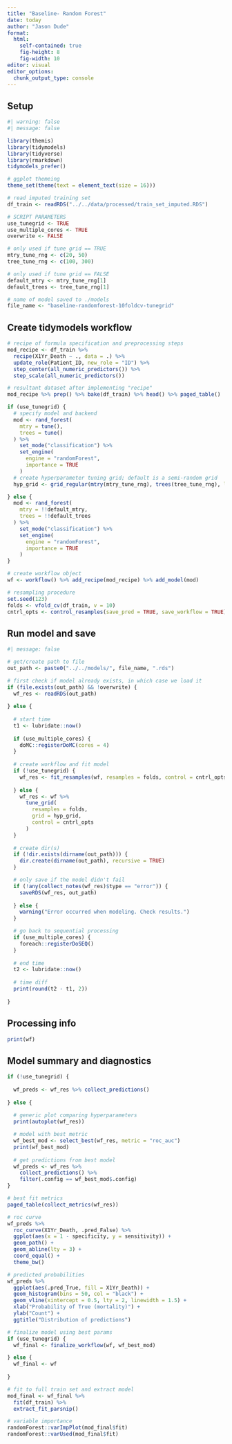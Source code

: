 ```yaml
---
title: "Baseline- Random Forest"
date: today
author: "Jason Dude"
format: 
  html:
    self-contained: true
    fig-height: 8
    fig-width: 10
editor: visual
editor_options: 
  chunk_output_type: console
---
```


## Setup

```r
#| warning: false
#| message: false

library(themis)
library(tidymodels)
library(tidyverse)
library(rmarkdown)
tidymodels_prefer()

# ggplot themeing
theme_set(theme(text = element_text(size = 16)))

# read imputed training set
df_train <- readRDS("../../data/processed/train_set_imputed.RDS")
```

```r
# SCRIPT PARAMETERS
use_tunegrid <- TRUE
use_multiple_cores <- TRUE
overwrite <- FALSE

# only used if tune grid == TRUE
mtry_tune_rng <- c(20, 50)
tree_tune_rng <- c(100, 300)

# only used if tune grid == FALSE
default_mtry <- mtry_tune_rng[1]
default_trees <- tree_tune_rng[1]

# name of model saved to ./models
file_name <- "baseline-randomforest-10foldcv-tunegrid"
```

## Create tidymodels workflow

```r
# recipe of formula specification and preprocessing steps
mod_recipe <- df_train %>% 
  recipe(X1Yr_Death ~ ., data = .) %>% 
  update_role(Patient_ID, new_role = "ID") %>% 
  step_center(all_numeric_predictors()) %>% 
  step_scale(all_numeric_predictors())
```

```r
# resultant dataset after implementing "recipe"
mod_recipe %>% prep() %>% bake(df_train) %>% head() %>% paged_table()
```

```r
if (use_tunegrid) {
  # specify model and backend
  mod <- rand_forest(
    mtry = tune(),
    trees = tune()
  ) %>% 
    set_mode("classification") %>% 
    set_engine(
      engine = "randomForest",
      importance = TRUE
    )
  # create hyperparameter tuning grid; default is a semi-random grid
  hyp_grid <- grid_regular(mtry(mtry_tune_rng), trees(tree_tune_rng), levels = 5)

} else {
  mod <- rand_forest(
    mtry = !!default_mtry,
    trees = !!default_trees
  ) %>% 
    set_mode("classification") %>% 
    set_engine(
      engine = "randomForest",
      importance = TRUE
    )
}

# create workflow object
wf <- workflow() %>% add_recipe(mod_recipe) %>% add_model(mod)
```

```r
# resampling procedure
set.seed(123)
folds <- vfold_cv(df_train, v = 10)
cntrl_opts <- control_resamples(save_pred = TRUE, save_workflow = TRUE) 
```

## Run model and save

```r
#| message: false

# get/create path to file
out_path <- paste0("../../models/", file_name, ".rds")

# first check if model already exists, in which case we load it
if (file.exists(out_path) && !overwrite) {
  wf_res <- readRDS(out_path)
  
} else {
  
  # start time
  t1 <- lubridate::now()
  
  if (use_multiple_cores) {
    doMC::registerDoMC(cores = 4) 
  }
  
  # create workflow and fit model
  if (!use_tunegrid) {
    wf_res <- fit_resamples(wf, resamples = folds, control = cntrl_opts)
    
  } else {
    wf_res <- wf %>% 
      tune_grid(
        resamples = folds,
        grid = hyp_grid,
        control = cntrl_opts
      )
  }
  
  # create dir(s)
  if (!dir.exists(dirname(out_path))) {
    dir.create(dirname(out_path), recursive = TRUE)
  }

  # only save if the model didn't fail
  if (!any(collect_notes(wf_res)$type == "error")) {
    saveRDS(wf_res, out_path) 
    
  } else {
    warning("Error occurred when modeling. Check results.") 
  }

  # go back to sequential processing
  if (use_multiple_cores) {
    foreach::registerDoSEQ() 
  }
  
  # end time
  t2 <- lubridate::now()
  
  # time diff
  print(round(t2 - t1, 2))
  
}
```

## Processing info

```r
print(wf)
```

## Model summary and diagnostics

```r
if (!use_tunegrid) {
  
  wf_preds <- wf_res %>% collect_predictions()
  
} else {
  
  # generic plot comparing hyperparameters
  print(autoplot(wf_res))  

  # model with best metric
  wf_best_mod <- select_best(wf_res, metric = "roc_auc")
  print(wf_best_mod)
  
  # get predictions from best model
  wf_preds <- wf_res %>% 
    collect_predictions() %>% 
    filter(.config == wf_best_mod$.config)
}
```

```r
# best fit metrics
paged_table(collect_metrics(wf_res))

# roc curve
wf_preds %>% 
  roc_curve(X1Yr_Death, .pred_False) %>%
  ggplot(aes(x = 1 - specificity, y = sensitivity)) +
  geom_path() +
  geom_abline(lty = 3) +
  coord_equal() +
  theme_bw()

# predicted probabilities
wf_preds %>% 
  ggplot(aes(.pred_True, fill = X1Yr_Death)) +
  geom_histogram(bins = 50, col = "black") +
  geom_vline(xintercept = 0.5, lty = 2, linewidth = 1.5) +
  xlab("Probability of True (mortality)") +
  ylab("Count") +
  ggtitle("Distribution of predictions")
```

```r
# finalize model using best params
if (use_tunegrid) {
  wf_final <- finalize_workflow(wf, wf_best_mod)

} else {
  wf_final <- wf
  
}

# fit to full train set and extract model
mod_final <- wf_final %>% 
  fit(df_train) %>%
  extract_fit_parsnip()
```

```r
# variable importance
randomForest::varImpPlot(mod_final$fit)
randomForest::varUsed(mod_final$fit)
```
